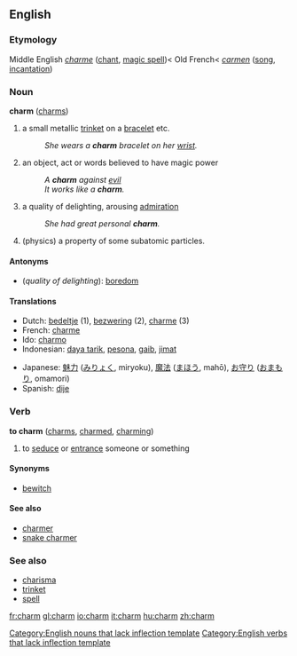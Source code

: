 ==English==
===Etymology===
Middle English ''[[charme]]'' ([[chant]], [[magic spell]])< Old French< {{L.}} ''[[carmen]]'' ([[song]], [[incantation]])
=== Noun ===
'''charm''' ([[charms]])

#a small metallic [[trinket]] on a [[bracelet]] etc.
#:''She wears a '''charm''' bracelet on her [[wrist]].''
#an object, act or words believed to have magic power
#:''A '''charm''' against [[evil]]''
#:''It works like a '''charm'''.''
#a quality of delighting, arousing [[admiration]]
#:''She had great personal '''charm'''.''
#(physics) a property of some subatomic particles.
====Antonyms====
* (''quality of delighting''): [[boredom]]
====Translations====
{{top}}
*Dutch: [[bedeltje]] (1), [[bezwering]] (2), [[charme]] (3)
*French: [[charme]]
*Ido: [[charmo]]
*Indonesian: [[daya tarik]], [[pesona]], [[gaib]], [[jimat]]
{{mid}}
*Japanese: [[魅力]] ([[みりょく]], miryoku), [[魔法]] ([[まほう]], mahō), [[お守り]] ([[おまもり]], omamori)
*Spanish: [[dije]] {{m}}
{{bottom}}

===Verb===
'''to charm''' ([[charms]], [[charmed]], [[charming]])
# to [[seduce]] or [[entrance]] someone or something

====Synonyms====
*[[bewitch]]

====See also====
*[[charmer]]
*[[snake charmer]]

=== See also ===
*[[charisma]]
*[[trinket]]
*[[spell]]

[[Category:English nouns that lack inflection template]]
[[Category:English verbs that lack inflection template]]

[[fr:charm]]
[[gl:charm]]
[[io:charm]]
[[it:charm]]
[[hu:charm]]
[[zh:charm]]
